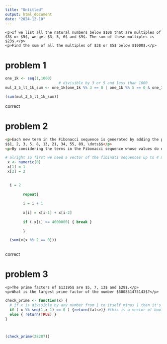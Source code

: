 ```yaml
---
title: "Untitled"
output: html_document
date: "2024-12-10"
---
```


```         
<p>If we list all the natural numbers below $10$ that are multiples of $3$ or $5$, we get $3, 5, 6$ and $9$. The sum of these multiples is $23$.</p>
<p>Find the sum of all the multiples of $3$ or $5$ below $1000$.</p>
```

# problem 1 

```r
one_1k <- seq(1,1000)
                        # divisible by 3 or 5 and less than 1000
mul_3_5_lt_1k_sum <- one_1k[one_1k %% 3 == 0 | one_1k %% 5 == 0 & one_1k < 1000]

(sum(mul_3_5_lt_1k_sum))
```

correct

# problem 2

``` HTML
<p>Each new term in the Fibonacci sequence is generated by adding the previous two terms. By starting with $1$ and $2$, the first $10$ terms will be:
$$1, 2, 3, 5, 8, 13, 21, 34, 55, 89, \dots$$</p>
<p>By considering the terms in the Fibonacci sequence whose values do not exceed four million, find the sum of the even-valued terms.</p>
```

```r
# alright so first we need a vector of the fibinati sequences up to 4 million VECTORISED
 x <- numeric(0)
 x[1] = 1
 x[2] = 2 

  
  i = 2
    
        repeat{
        
        i = i + 1 
          
        x[i] = x[i-1] + x[i-2]
        
        if ( x[i] >= 4000000) { break }
      
        }

  (sum(x[x %% 2 == 0]))
 
```

correct

# problem 3

```         
<p>The prime factors of $13195$ are $5, 7, 13$ and $29$.</p>
<p>What is the largest prime factor of the number $600851475143$?</p>
```

```r

check_prime <- function(x) {
  # if x is divisible by any number from 1 to itself minus 1 then it's not prime
  if ( x %% seq(1,x-1) == 0 ) {return(false)} #this is a vector of booleans
  else { return(TRUE) }
}



(check_prime(28287))

```
